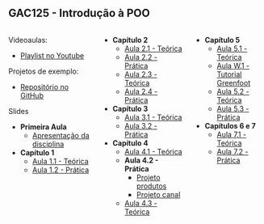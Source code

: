 ## GAC125 - Introdução à POO {.smaller}

::: {.nonincremental .fontsize80}

:::: {.columns}


::: {.column width="35%"}

[Videoaulas]{.alert}: 

- [Playlist no Youtube](https://www.youtube.com/watch?v=Pn49AxSBQ7g&list=PLaPMgEYxCSWep1GK69nOMWPr20zPKRILC)

[Projetos de exemplo]{.alert}: 

- [Repositório no GitHub](https://github.com/orgs/ufla-ipoo/repositories)

[Slides]{.alert} 

- **Primeira Aula**
  - [Apresentação da disciplina](https://docs.google.com/presentation/d/1hUVc3ehaJi41at8c9ExuArAabdJMVnIj-myXAbheDw0/edit?usp=sharing)
- **Capítulo 1**
  - [Aula 1.1 - Teórica](cap1-1.html)
  - [Aula 1.2 - Prática](cap1-2.html)

:::

::: {.column width="35%"}

- **Capítulo 2**
  - [Aula 2.1 - Teórica](cap2-1.html)
  - [Aula 2.2 - Prática](cap2-2.html)
  - [Aula 2.3 - Teórica](cap2-3.html)
  - [Aula 2.4 - Prática](cap2-4.html)
- **Capítulo 3**
  - [Aula 3.1 - Teórica](cap3-1.html)
  - [Aula 3.2 - Prática](cap3-2.html)
- **Capítulo 4**
  - [Aula 4.1 - Teórica](cap4-1.html)
  - **Aula 4.2 - Prática**
    - [Projeto produtos](https://github.com/ufla-ipoo/produtos)
    - [Projeto canal](https://github.com/ufla-ipoo/canal)
  - [Aula 4.3 - Teórica](cap4-3.html)


:::

::: {.column width="30%"}

- **Capítulo 5**
  - [Aula 5.1 - Teórica](cap5-1.html)
  - [Aula W.1 - Tutorial Greenfoot](greenfoot-tutorial.html)
  - [Aula 5.2 - Teórica](cap5-2.html)
  - [Aula 5.3 - Prática](cap5-3.html)
- **Capítulos 6 e 7**
  - [Aula 7.1 - Teórica](https://docs.google.com/presentation/d/1Tx6DKJl0eMEHfVYjmMKt-fN_89a1uRuYMq-O35I1vCE/edit?usp=sharing)
  - [Aula 7.2 - Prática](https://docs.google.com/presentation/d/1Ayf-GJYAVysgOGxv5KU7B1WHHRXqGJTcXZwNgzDnIQU/edit?usp=sharing)
:::

::::




:::